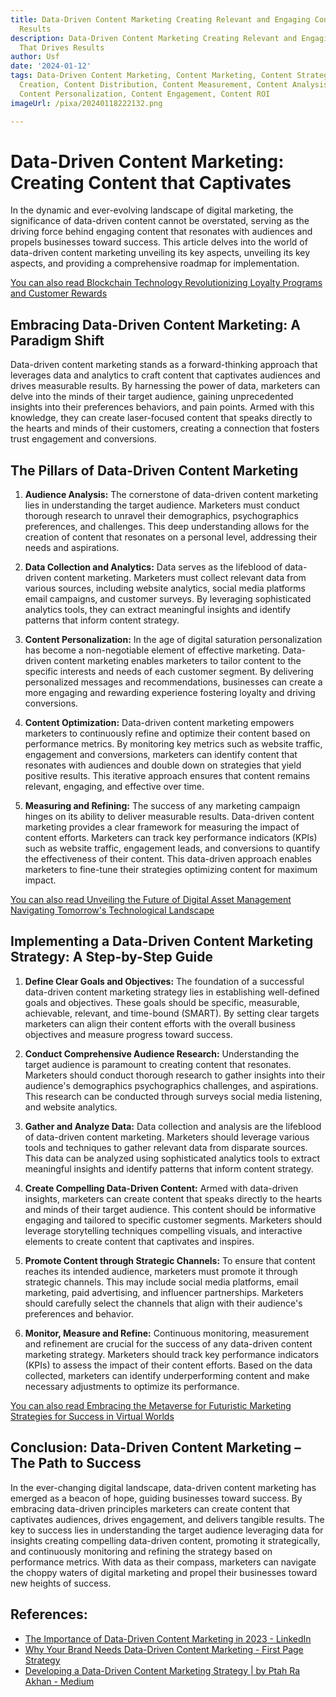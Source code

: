 ```yaml
---
title: Data-Driven Content Marketing Creating Relevant and Engaging Content That Drives
  Results
description: Data-Driven Content Marketing Creating Relevant and Engaging Content
  That Drives Results
author: Usf
date: '2024-01-12'
tags: Data-Driven Content Marketing, Content Marketing, Content Strategy, Content
  Creation, Content Distribution, Content Measurement, Content Analysis, Content Optimization,
  Content Personalization, Content Engagement, Content ROI
imageUrl: /pixa/20240118222132.png

---
```

# Data-Driven Content Marketing: Creating Content that Captivates

In the dynamic and  ever-evolving landscape of digital marketing, the significance  of data-driven content cannot  be overstated,  serving  as the driving force behind engaging content that resonates with audiences and propels businesses toward success. This article  delves into the world of data-driven content marketing unveiling its key aspects, unveiling its key aspects, and providing a comprehensive roadmap for implementation.

[You can also read Blockchain Technology Revolutionizing Loyalty Programs and Customer Rewards](Blockchain%20Technology%20Revolutionizing%20Loyalty%20Programs%20and%20Customer%20Rewards)


## Embracing Data-Driven Content  Marketing: A Paradigm Shift

Data-driven content marketing stands as a forward-thinking approach that leverages data and  analytics to craft content that  captivates audiences and drives measurable results. By harnessing the power of data, marketers can delve into the minds of their target audience, gaining unprecedented insights into their preferences behaviors, and pain points. Armed with this knowledge, they can create laser-focused content that speaks directly to the hearts  and minds of their customers, creating a connection that fosters trust engagement and conversions.

##  The Pillars of Data-Driven Content Marketing

1. **Audience  Analysis:** The cornerstone of data-driven content  marketing lies in understanding the target audience. Marketers must conduct thorough research  to unravel their demographics, psychographics preferences, and challenges. This deep understanding allows for the creation of content  that  resonates on a personal  level, addressing their needs and aspirations.

2. **Data Collection and Analytics:** Data serves  as  the lifeblood of data-driven  content marketing. Marketers must collect relevant data from various sources, including website  analytics, social media platforms email campaigns, and customer surveys.  By leveraging sophisticated analytics tools, they can extract meaningful insights and identify patterns that  inform content strategy.

3. **Content Personalization:**  In the  age of  digital saturation personalization has become a non-negotiable element of effective marketing. Data-driven content  marketing enables marketers to tailor content to the specific interests and needs  of each customer segment. By delivering personalized messages and recommendations, businesses can create  a more engaging and rewarding experience fostering loyalty  and driving conversions.

4.  **Content Optimization:**  Data-driven content marketing empowers marketers to continuously refine and optimize their content based on performance metrics. By monitoring key  metrics such as website traffic,  engagement and conversions, marketers can identify content that resonates  with audiences and double down on strategies that yield  positive results.  This iterative approach ensures that content remains relevant, engaging, and  effective over time.

5. **Measuring and Refining:** The success of any marketing campaign  hinges  on  its ability to deliver measurable results. Data-driven  content marketing provides a clear framework for measuring the impact of content efforts. Marketers can  track key performance indicators (KPIs) such as website traffic, engagement leads, and conversions to quantify the effectiveness of their content. This data-driven approach enables marketers  to fine-tune their strategies optimizing content for maximum impact.

[You can also read Unveiling  the Future of  Digital Asset Management Navigating  Tomorrow's Technological Landscape](Unveiling%20the%20Future%20of%20Digital%20Asset%20Management%20Navigating%20Tomorrow%27s%20Technological%20Landscape)


## Implementing a Data-Driven Content Marketing Strategy: A Step-by-Step Guide

1. **Define  Clear Goals  and  Objectives:** The foundation of a successful data-driven content marketing strategy lies in establishing well-defined goals and objectives. These goals should be specific, measurable, achievable, relevant, and time-bound (SMART). By setting clear targets marketers can align their content efforts with the overall business objectives and measure progress toward success.

2. **Conduct Comprehensive Audience Research:** Understanding the target audience is paramount to creating content that  resonates. Marketers  should conduct  thorough  research to gather insights into their audience's  demographics  psychographics challenges, and  aspirations. This  research can be conducted through surveys social  media listening, and website analytics.

3. **Gather and Analyze Data:** Data  collection and analysis are the  lifeblood of data-driven content marketing. Marketers should leverage various tools  and techniques to gather relevant data from disparate sources. This data can be analyzed using sophisticated analytics tools to extract  meaningful  insights and identify patterns that inform content  strategy.

4. **Create Compelling Data-Driven Content:** Armed with data-driven insights, marketers can create content that speaks directly to the hearts and minds of their target audience. This content should be informative engaging and tailored to specific customer segments.  Marketers should leverage storytelling techniques compelling visuals,  and interactive elements to create content that captivates and inspires.

5. **Promote Content  through Strategic  Channels:** To ensure that content reaches its intended audience, marketers must promote  it through strategic channels. This may include social media platforms, email marketing, paid advertising, and influencer partnerships. Marketers should carefully select the channels that align with their audience's preferences and behavior.

6. **Monitor, Measure and Refine:**  Continuous monitoring, measurement and refinement are crucial for the  success of  any data-driven content marketing strategy.  Marketers should track key performance indicators (KPIs) to assess the impact  of their content efforts. Based on the data collected, marketers can  identify underperforming content and make necessary adjustments to optimize its performance.

[You can also read Embracing the Metaverse for Futuristic Marketing Strategies for Success in Virtual Worlds](Embracing%20the%20Metaverse%20for%20Futuristic%20Marketing%20Strategies%20for%20Success%20in%20Virtual%20Worlds)


## Conclusion: Data-Driven Content Marketing – The  Path to Success

In the ever-changing digital landscape, data-driven content marketing has emerged as a beacon of  hope, guiding businesses  toward success. By embracing  data-driven principles marketers can create content that captivates audiences, drives engagement, and delivers tangible results. The key to success lies in understanding the target audience leveraging  data for insights  creating compelling data-driven content, promoting it strategically, and continuously monitoring and refining the strategy  based on performance metrics. With data as their compass, marketers can  navigate the choppy waters of  digital marketing and propel  their businesses  toward new heights of success.

## References:
- [The Importance of Data-Driven Content Marketing in 2023 - LinkedIn](https://www.linkedin.com/pulse/importance-data-driven-content-marketing-2023-2btechinc)
- [Why Your Brand Needs Data-Driven Content Marketing - First Page Strategy](https://www.firstpagestrategy.com/blog/your-business-needs-to-be-creating-data-driven-content-now)
- [Developing a Data-Driven Content Marketing Strategy | by Ptah Ra Akhan - Medium](https://medium.com/@blogcontentmaster/developing-a-data-driven-content-marketing-strategy-d7af602d5382)
